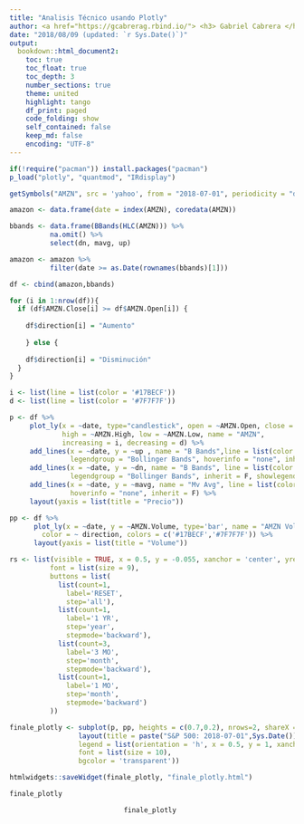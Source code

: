 ```yaml
---
title: "Analisis Técnico usando Plotly"
author: <a href="https://gcabrerag.rbind.io/"> <h3> Gabriel Cabrera </h3> </a> \newline Facultad de Economía y Negocios, Universidad de Chile, Chile
date: "2018/08/09 (updated: `r Sys.Date()`)"
output:
  bookdown::html_document2:
    toc: true
    toc_float: true
    toc_depth: 3
    number_sections: true
    theme: united
    highlight: tango
    df_print: paged
    code_folding: show
    self_contained: false
    keep_md: false
    encoding: "UTF-8"
---
```



```r
if(!require("pacman")) install.packages("pacman")
p_load("plotly", "quantmod", "IRdisplay")
```

```r
getSymbols("AMZN", src = 'yahoo', from = "2018-07-01", periodicity = "daily")
```

```r
amazon <- data.frame(date = index(AMZN), coredata(AMZN))
```

```r
bbands <- data.frame(BBands(HLC(AMZN))) %>% 
          na.omit() %>% 
          select(dn, mavg, up)
```

```r
amazon <- amazon %>% 
          filter(date >= as.Date(rownames(bbands)[1]))
```

```r
df <- cbind(amazon,bbands)
```


```r
for (i in 1:nrow(df)){
  if (df$AMZN.Close[i] >= df$AMZN.Open[i]) {
    
    df$direction[i] = "Aumento"
  
    } else {
      
    df$direction[i] = "Disminución"
  }
}
```

```r
i <- list(line = list(color = '#17BECF'))
d <- list(line = list(color = '#7F7F7F'))
```

```r
p <- df %>%
     plot_ly(x = ~date, type="candlestick", open = ~AMZN.Open, close = ~AMZN.Close,
             high = ~AMZN.High, low = ~AMZN.Low, name = "AMZN",
             increasing = i, decreasing = d) %>%
     add_lines(x = ~date, y = ~up , name = "B Bands",line = list(color = '#ccc', width = 0.5),
               legendgroup = "Bollinger Bands", hoverinfo = "none", inherit = F) %>%
     add_lines(x = ~date, y = ~dn, name = "B Bands", line = list(color = '#ccc', width = 0.5),
               legendgroup = "Bollinger Bands", inherit = F, showlegend = FALSE, hoverinfo = "none") %>%
     add_lines(x = ~date, y = ~mavg, name = "Mv Avg", line = list(color = '#E377C2', width = 0.5),
               hoverinfo = "none", inherit = F) %>%
     layout(yaxis = list(title = "Precio"))
```

```r
pp <- df %>%
      plot_ly(x = ~date, y = ~AMZN.Volume, type='bar', name = "AMZN Volumen",
        color = ~ direction, colors = c('#17BECF','#7F7F7F')) %>%
      layout(yaxis = list(title = "Volume"))
```

```r
rs <- list(visible = TRUE, x = 0.5, y = -0.055, xanchor = 'center', yref = 'paper',
          font = list(size = 9),
          buttons = list(
            list(count=1,
              label='RESET',
              step='all'),
            list(count=1,
              label='1 YR',
              step='year',
              stepmode='backward'),
            list(count=3,
              label='3 MO',
              step='month',
              stepmode='backward'),
            list(count=1,
              label='1 MO',
              step='month',
              stepmode='backward')
          ))
```

```r
finale_plotly <- subplot(p, pp, heights = c(0.7,0.2), nrows=2, shareX = TRUE, titleY = TRUE) %>%
                 layout(title = paste("S&P 500: 2018-07-01",Sys.Date()), xaxis = list(rangeselector = rs),
                 legend = list(orientation = 'h', x = 0.5, y = 1, xanchor = 'center', yref = 'paper',
                 font = list(size = 10),
                 bgcolor = 'transparent'))
```

```r
htmlwidgets::saveWidget(finale_plotly, "finale_plotly.html") 
```


```r
finale_plotly 
```

<center>
```r
finale_plotly 
```
</center>







